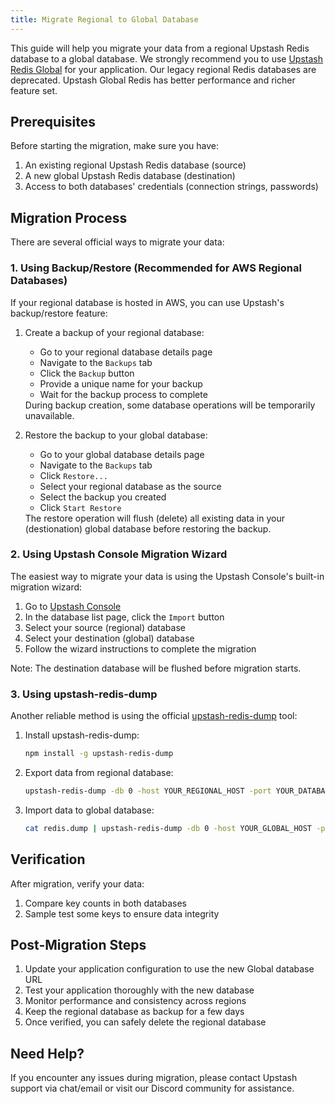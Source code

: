 ```yaml
---
title: Migrate Regional to Global Database
---
```


This guide will help you migrate your data from a regional Upstash Redis database to a global database.
We strongly recommend you to use [Upstash Redis Global](https://upstash.com/docs/common/concepts/global-replication) for your application.
Our legacy regional Redis databases are deprecated. Upstash Global Redis has better performance and richer feature set.

## Prerequisites

Before starting the migration, make sure you have:

1. An existing regional Upstash Redis database (source)
2. A new global Upstash Redis database (destination)
3. Access to both databases' credentials (connection strings, passwords)

## Migration Process

There are several official ways to migrate your data:

### 1. Using Backup/Restore (Recommended for AWS Regional Databases)

If your regional database is hosted in AWS, you can use Upstash's backup/restore feature:

1. Create a backup of your regional database:
   - Go to your regional database details page
   - Navigate to the `Backups` tab
   - Click the `Backup` button
   - Provide a unique name for your backup
   - Wait for the backup process to complete

   <Info>
     During backup creation, some database operations will be temporarily unavailable.
   </Info>

2. Restore the backup to your global database:
   - Go to your global database details page
   - Navigate to the `Backups` tab
   - Click `Restore...`
   - Select your regional database as the source
   - Select the backup you created
   - Click `Start Restore`

   <Warning>
     The restore operation will flush (delete) all existing data in your (destionation) global database before restoring the backup.
   </Warning>

### 2. Using Upstash Console Migration Wizard

The easiest way to migrate your data is using the Upstash Console's built-in migration wizard:

1. Go to [Upstash Console](https://console.upstash.com)
2. In the database list page, click the `Import` button
3. Select your source (regional) database
4. Select your destination (global) database
5. Follow the wizard instructions to complete the migration

<Info>
  Note: The destination database will be flushed before migration starts.
</Info>

### 3. Using upstash-redis-dump

Another reliable method is using the official [upstash-redis-dump](https://github.com/upstash/upstash-redis-dump) tool:

1. Install upstash-redis-dump:
   ```bash
   npm install -g upstash-redis-dump
   ```

2. Export data from regional database:
   ```bash
   upstash-redis-dump -db 0 -host YOUR_REGIONAL_HOST -port YOUR_DATABASE_PORT -pass YOUR_PASSWORD -tls > redis.dump
   ```

3. Import data to global database:
   ```bash
   cat redis.dump | upstash-redis-dump -db 0 -host YOUR_GLOBAL_HOST -port 6379 -pass YOUR_PASSWORD -tls -import
   ```

## Verification

After migration, verify your data:

1. Compare key counts in both databases
2. Sample test some keys to ensure data integrity

## Post-Migration Steps

1. Update your application configuration to use the new Global database URL
2. Test your application thoroughly with the new database
3. Monitor performance and consistency across regions
4. Keep the regional database as backup for a few days
5. Once verified, you can safely delete the regional database

## Need Help?

If you encounter any issues during migration, please contact Upstash support via chat/email or visit our Discord community for assistance.
